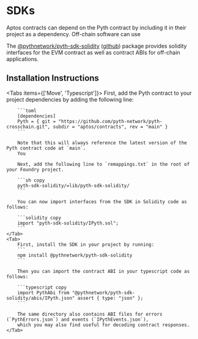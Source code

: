
# SDKs

Aptos contracts can depend on the Pyth contract by including it in their project as a dependency.
Off-chain software can use

The [@pythnetwork/pyth-sdk-solidity](https://www.npmjs.com/package/@pythnetwork/pyth-sdk-solidity)
([github](https://github.com/pyth-network/pyth-crosschain/tree/main/target_chains/ethereum/sdk/solidity))
package provides solidity interfaces for the EVM contract as well as contract ABIs for off-chain applications.

## Installation Instructions

<Tabs items={['Move', 'Typescript']}>
    <Tab>
        First, add the Pyth contract to your project dependencies by adding the following line:

        ```toml
        [dependencies]
        Pyth = { git = "https://github.com/pyth-network/pyth-crosschain.git", subdir = "aptos/contracts", rev = "main" }
        ```

        Note that this will always reference the latest version of the Pyth contract code at `main`.
        You

        Next, add the following line to `remappings.txt` in the root of your Foundry project.

        ```sh copy
        pyth-sdk-solidity/=lib/pyth-sdk-solidity/
        ```

        You can now import interfaces from the SDK in Solidity code as follows:

        ```solidity copy
        import "pyth-sdk-solidity/IPyth.sol";
        ```
    </Tab>
    <Tab>
        First, install the SDK in your project by running:
        ```
        npm install @pythnetwork/pyth-sdk-solidity
        ```

        Then you can import the contract ABI in your typescript code as follows:

        ```typescript copy
        import PythAbi from "@pythnetwork/pyth-sdk-solidity/abis/IPyth.json" assert { type: "json" };
        ```

        The same directory also contains ABI files for errors (`PythErrors.json`) and events (`IPythEvents.json`),
        which you may also find useful for decoding contract responses.
    </Tab>

</Tabs>
